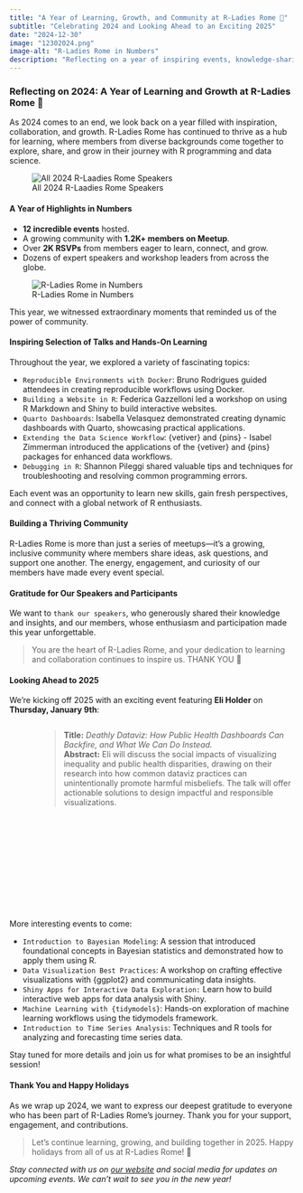 ```yaml
---
title: "A Year of Learning, Growth, and Community at R-Ladies Rome 🌟"
subtitle: "Celebrating 2024 and Looking Ahead to an Exciting 2025"
date: "2024-12-30"
image: "12302024.png"
image-alt: "R-Ladies Rome in Numbers"
description: "Reflecting on a year of inspiring events, knowledge-sharing, and community-building in R programming and data science. Join us as we highlight our journey in 2024 and share our excitement for the year ahead."
---
```


### Reflecting on 2024: A Year of Learning and Growth at R-Ladies Rome 🌟  

As 2024 comes to an end, we look back on a year filled with inspiration, collaboration, and growth. R-Ladies Rome has continued to thrive as a hub for learning, where members from diverse backgrounds come together to explore, share, and grow in their journey with R programming and data science. 

![All 2024 R-Laadies Rome Speakers](all_speakers_2024.png)

#### **A Year of Highlights in Numbers**  
- **12 incredible events** hosted.  
- A growing community with **1.2K+ members on Meetup**.  
- Over **2K RSVPs** from members eager to learn, connect, and grow.  
- Dozens of expert speakers and workshop leaders from across the globe.  

![R-Ladies Rome in Numbers](stats-2024.png)

This year, we witnessed extraordinary moments that reminded us of the power of community.  

#### **Inspiring Selection of Talks and Hands-On Learning**  

Throughout the year, we explored a variety of fascinating topics:  

- `Reproducible Environments with Docker`: Bruno Rodrigues guided attendees in creating reproducible workflows using Docker.
- `Building a Website in R`: Federica Gazzelloni led a workshop on using R Markdown and Shiny to build interactive websites.
- `Quarto Dashboards`: Isabella Velasquez demonstrated creating dynamic dashboards with Quarto, showcasing practical applications.
- `Extending the Data Science Workflow`: {vetiver} and {pins} - Isabel Zimmerman introduced the applications of the {vetiver} and {pins} packages for enhanced data workflows.
- `Debugging in R`: Shannon Pileggi shared valuable tips and techniques for troubleshooting and resolving common programming errors.

Each event was an opportunity to learn new skills, gain fresh perspectives, and connect with a global network of R enthusiasts.  

#### **Building a Thriving Community**  

R-Ladies Rome is more than just a series of meetups—it’s a growing, inclusive community where members share ideas, ask questions, and support one another. The energy, engagement, and curiosity of our members have made every event special.  

#### **Gratitude for Our Speakers and Participants**  

We want to `thank our speakers`, who generously shared their knowledge and insights, and our members, whose enthusiasm and participation made this year unforgettable. 

> You are the heart of R-Ladies Rome, and your dedication to learning and collaboration continues to inspire us. THANK YOU 🤗

#### **Looking Ahead to 2025** 

We’re kicking off 2025 with an exciting event featuring **Eli Holder** on **Thursday, January 9th**:  

:::: columns

::: column
![Eli Holder](eli-holder.png)
:::

::: column


> **Title:** *Deathly Dataviz: How Public Health Dashboards Can Backfire, and What We Can Do Instead.*  
> **Abstract:** Eli will discuss the social impacts of visualizing inequality and public health disparities, drawing on their research into how common dataviz practices can unintentionally promote harmful misbeliefs. The talk will offer actionable solutions to design impactful and responsible visualizations.  

:::

::::

More interesting events to come:

- `Introduction to Bayesian Modeling`: A session that introduced foundational concepts in Bayesian statistics and demonstrated how to apply them using R.
- `Data Visualization Best Practices`: A workshop on crafting effective visualizations with {ggplot2} and communicating data insights.
- `Shiny Apps for Interactive Data Exploration:` Learn how to build interactive web apps for data analysis with Shiny.
- `Machine Learning with {tidymodels}`: Hands-on exploration of machine learning workflows using the tidymodels framework.
- `Introduction to Time Series Analysis`: Techniques and R tools for analyzing and forecasting time series data.

Stay tuned for more details and join us for what promises to be an insightful session!  

#### **Thank You and Happy Holidays** 

As we wrap up 2024, we want to express our deepest gratitude to everyone who has been part of R-Ladies Rome’s journey. Thank you for your support, engagement, and contributions.  

> Let’s continue learning, growing, and building together in 2025. Happy holidays from all of us at R-Ladies Rome! 🎉  

*Stay connected with us on [our website](https://rladiesrome.org) and social media for updates on upcoming events. We can’t wait to see you in the new year!*  